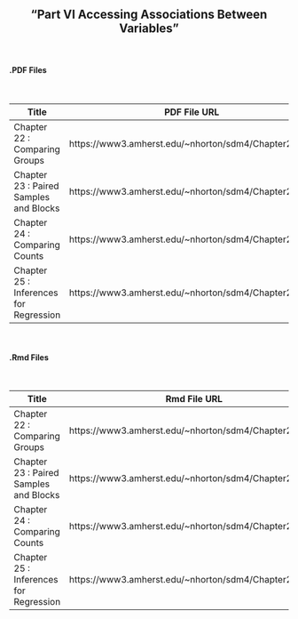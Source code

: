 <h2>
<center>
"Part VI Accessing Associations Between Variables"
</center>
</h2>


</br>
<h4><right>.PDF Files</right></h4>
</br>

Title  | PDF File URL
------------- | -------------
Chapter 22 : Comparing Groups | https://www3.amherst.edu/~nhorton/sdm4/Chapter22.pdf
Chapter 23 : Paired Samples and Blocks | https://www3.amherst.edu/~nhorton/sdm4/Chapter23.pdf
Chapter 24 : Comparing Counts | https://www3.amherst.edu/~nhorton/sdm4/Chapter24.pdf
Chapter 25 : Inferences for Regression | https://www3.amherst.edu/~nhorton/sdm4/Chapter25.pdf


</br>
<h4><right>.Rmd Files</right></h4>
</br>

Title  | Rmd File URL
------------- | -------------
Chapter 22 : Comparing Groups | https://www3.amherst.edu/~nhorton/sdm4/Chapter22.Rmd
Chapter 23 : Paired Samples and Blocks | https://www3.amherst.edu/~nhorton/sdm4/Chapter23.Rmd
Chapter 24 : Comparing Counts | https://www3.amherst.edu/~nhorton/sdm4/Chapter24.Rmd
Chapter 25 : Inferences for Regression | https://www3.amherst.edu/~nhorton/sdm4/Chapter25.Rmd
